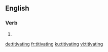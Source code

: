 
==English==

===Verb===
{{head|en|present participle}}

# {{present participle of|titivate|lang=en|nocat=1}}

[[de:titivating]]
[[fr:titivating]]
[[ku:titivating]]
[[vi:titivating]]